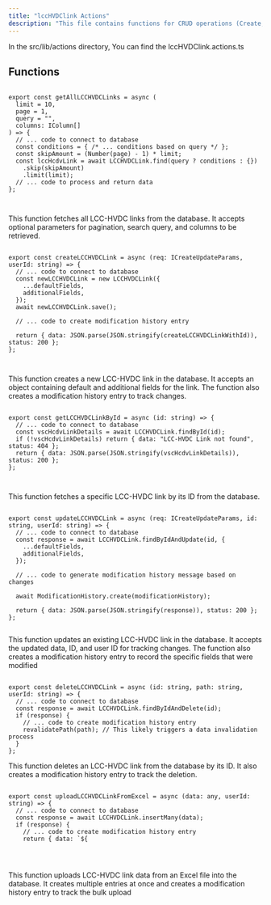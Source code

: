 ```yaml
---
title: "lccHVDClink Actions"
description: "This file contains functions for CRUD operations (Create, Read, Update, Delete) and Excel data upload for the llcHVDClink database collection, along with modification history tracking and caching mechanisms."
---
```


In the <Highlight>src/lib/actions</Highlight> directory, You can find the <Highlight>lccHVDClink.actions.ts</Highlight>

## Functions

```tsx:getAllLCCHVDCLinks

export const getAllLCCHVDCLinks = async (
  limit = 10,
  page = 1,
  query = "",
  columns: IColumn[]
) => {
  // ... code to connect to database
  const conditions = { /* ... conditions based on query */ };
  const skipAmount = (Number(page) - 1) * limit;
  const lccHcdvLink = await LCCHVDCLink.find(query ? conditions : {})
    .skip(skipAmount)
    .limit(limit);
  // ... code to process and return data
};



```
This function fetches all LCC-HVDC links from the database. It accepts optional parameters for pagination, search query, and columns to be retrieved.

```tsx:createLCCHVDCLink

export const createLCCHVDCLink = async (req: ICreateUpdateParams, userId: string) => {
  // ... code to connect to database
  const newLCCHVDCLink = new LCCHVDCLink({
    ...defaultFields,
    additionalFields,
  });
  await newLCCHVDCLink.save();

  // ... code to create modification history entry

  return { data: JSON.parse(JSON.stringify(createLCCHVDCLinkWithId)), status: 200 };
};



```
This function creates a new LCC-HVDC link in the database. It accepts an object containing default and additional fields for the link. The function also creates a modification history entry to track changes.

```tsx:getLCCHVDCLinkById

export const getLCCHVDCLinkById = async (id: string) => {
  // ... code to connect to database
  const vscHcdvLinkDetails = await LCCHVDCLink.findById(id);
  if (!vscHcdvLinkDetails) return { data: "LCC-HVDC Link not found", status: 404 };
  return { data: JSON.parse(JSON.stringify(vscHcdvLinkDetails)), status: 200 };
};



```
This function fetches a specific LCC-HVDC link by its ID from the database.

```tsx:updateLCCHVDCLink

export const updateLCCHVDCLink = async (req: ICreateUpdateParams, id: string, userId: string) => {
  // ... code to connect to database
  const response = await LCCHVDCLink.findByIdAndUpdate(id, {
    ...defaultFields,
    additionalFields,
  });

  // ... code to generate modification history message based on changes

  await ModificationHistory.create(modificationHistory);

  return { data: JSON.parse(JSON.stringify(response)), status: 200 };
};


```

This function updates an existing LCC-HVDC link in the database. It accepts the updated data, ID, and user ID for tracking changes. The function also creates a modification history entry to record the specific fields that were modified

```tsx:deleteLCCHVDCLink

export const deleteLCCHVDCLink = async (id: string, path: string, userId: string) => {
  // ... code to connect to database
  const response = await LCCHVDCLink.findByIdAndDelete(id);
  if (response) {
    // ... code to create modification history entry
    revalidatePath(path); // This likely triggers a data invalidation process
  }
};

```
This function deletes an LCC-HVDC link from the database by its ID. It also creates a modification history entry to track the deletion.

```tsx:uploadLCCHVDCLinkFromExcel

export const uploadLCCHVDCLinkFromExcel = async (data: any, userId: string) => {
  // ... code to connect to database
  const response = await LCCHVDCLink.insertMany(data);
  if (response) {
    // ... code to create modification history entry
    return { data: `${




```
This function uploads LCC-HVDC link data from an Excel file into the database. It creates multiple entries at once and creates a modification history entry to track the bulk upload